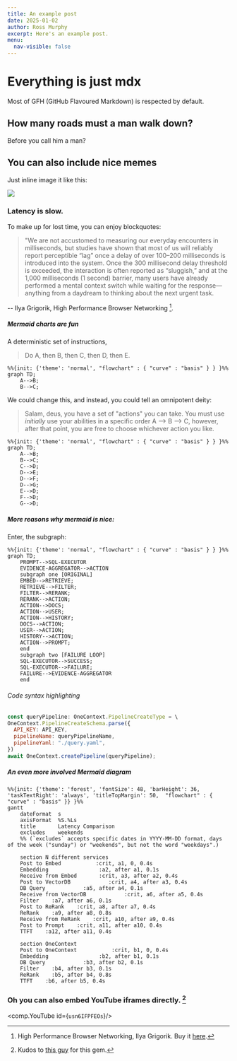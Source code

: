 ```yaml
---
title: An example post 
date: 2025-01-02
author: Ross Murphy
excerpt: Here's an example post. 
menu:
  nav-visible: false
---
```


# Everything is just mdx 

Most of GFH (GitHub Flavoured Markdown) is respected by default.

## How many roads must a man walk down?

Before you call him a man?

## You can also include nice memes 

Just inline image it like this:

![](/assets/standards_meme.png)

### Latency is slow. 

To make up for lost time, you can enjoy blockquotes:

> "We are not accustomed to measuring our everyday encounters in milliseconds, but studies have shown that most of us will reliably report perceptible “lag” once a delay of over 100–200 milliseconds is introduced into the system. Once the 300 millisecond delay threshold is exceeded, the interaction is often reported as “sluggish,” and at the 1,000 milliseconds (1 second) barrier, many users have already performed a mental context switch while waiting for the response—anything from a daydream to thinking about the next urgent task.

-- Ilya Grigorik, High Performance Browser Networking [^1].


##### Mermaid charts are fun

A deterministic set of instructions, 

> Do A, then B, then C, then D, then E.

```mermaid
%%{init: {'theme': 'normal', "flowchart" : { "curve" : "basis" } } }%%
graph TD;
    A-->B;
    B-->C;
```

We could change this, and instead, you could tell an omnipotent deity:
> Salam, deus, you have a set of "actions" you can take. You must use *initially* use your abilities in a specific order A --> B --> C, however, after that point, you are free to choose whichever action you like.


```mermaid
%%{init: {'theme': 'normal', "flowchart" : { "curve" : "basis" } } }%%
graph TD;
    A-->B;
    B-->C;
    C-->D;
    D-->E;
    D-->F;
    D-->G;
    E-->D;
    F-->D;
    G-->D;
```


##### More reasons why mermaid is nice: 

Enter, the subgraph:


```mermaid
%%{init: {'theme': 'normal', "flowchart" : { "curve" : "basis" } } }%%
graph TD;
    PROMPT-->SQL-EXECUTOR
    EVIDENCE-AGGREGATOR-->ACTION
    subgraph one [ORIGINAL]
    EMBED-->RETRIEVE;
    RETRIEVE-->FILTER;
    FILTER-->RERANK;
    RERANK-->ACTION;
    ACTION-->DOCS;
    ACTION-->USER;
    ACTION-->HISTORY;
    DOCS-->ACTION;
    USER-->ACTION;
    HISTORY-->ACTION;
    ACTION-->PROMPT;
    end
    subgraph two [FAILURE LOOP]
    SQL-EXECUTOR-->SUCCESS;
    SQL-EXECUTOR-->FAILURE;
    FAILURE-->EVIDENCE-AGGREGATOR
    end
```

###### Code syntax highlighting

```js
const queryPipeline: OneContext.PipelineCreateType = \
OneContext.PipelineCreateSchema.parse({
  API_KEY: API_KEY,
  pipelineName: queryPipelineName,
  pipelineYaml: "./query.yaml",
})
await OneContext.createPipeline(queryPipeline);
```


##### An even more involved Mermaid diagram 

```mermaid
%%{init: {'theme': 'forest', 'fontSize': 48, 'barHeight': 36, 'taskTextRight': 'always', 'titleTopMargin': 50,  "flowchart" : { "curve" : "basis" }} }%%
gantt
    dateFormat  s 
    axisFormat  %S.%Ls
    title       Latency Comparison
    excludes    weekends
    %% (`excludes` accepts specific dates in YYYY-MM-DD format, days of the week ("sunday") or "weekends", but not the word "weekdays".)

    section N different services
    Post to Embed           :crit, a1, 0, 0.4s
    Embedding                :a2, after a1, 0.1s
    Receive from Embed       :crit, a3, after a2, 0.4s
    Post to VectorDB            :crit, a4, after a3, 0.4s
    DB Query            :a5, after a4, 0.1s
    Receive from VectorDB            :crit, a6, after a5, 0.4s
    Filter    :a7, after a6, 0.1s
    Post to ReRank    :crit, a8, after a7, 0.4s
    ReRank    :a9, after a8, 0.8s
    Receive from ReRank    :crit, a10, after a9, 0.4s
    Post to Prompt    :crit, a11, after a10, 0.4s
    TTFT    :a12, after a11, 0.4s
    
    section OneContext 
    Post to OneContext           :crit, b1, 0, 0.4s
    Embedding                :b2, after b1, 0.1s
    DB Query            :b3, after b2, 0.1s
    Filter    :b4, after b3, 0.1s
    ReRank    :b5, after b4, 0.8s
    TTFT    :b6, after b5, 0.4s
```


### Oh you can also embed YouTube iframes directly. [^2]

<comp.YouTube id={`usn6IFPFEOs`}/>

[^1]: High Performance Browser Networking, Ilya Grigorik. Buy it [here](https://www.amazon.co.uk/High-Performance-Browser-Networking-performance/dp/1449344763).
[^2]: Kudos to [this guy](https://forrestbrazeal.com) for this gem.
